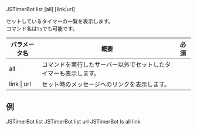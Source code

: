 <DiscordMessages>
    <DiscordMessage author="user"><DiscordMention>JSTimerBot</DiscordMention> list [all] [link|url]</DiscordMessage>
</DiscordMessages>
<br/>

セットしているタイマーの一覧を表示します。  
コマンド名は`ls`でも可能です。

| パラメータ名      | 概要                               | 必須 |
|-------------|----------------------------------|----|
| all         | コマンドを実行したサーバー以外でセットしたタイマーも表示します。 |    |
| link \| url | セット時のメッセージへのリンクを表示します。           |    |

## 例
<DiscordMessages compactMode>
    <DiscordMessage author="user"><DiscordMention>JSTimerBot</DiscordMention> list</DiscordMessage>
    <DiscordMessage author="user"><DiscordMention>JSTimerBot</DiscordMention> list url</DiscordMessage>
    <DiscordMessage author="user"><DiscordMention>JSTimerBot</DiscordMention> ls all link</DiscordMessage>
</DiscordMessages>